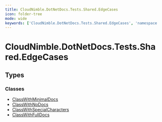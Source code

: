 ```yaml
---
title: CloudNimble.DotNetDocs.Tests.Shared.EdgeCases
icon: folder-tree
mode: wide
keywords: ['CloudNimble.DotNetDocs.Tests.Shared.EdgeCases', 'namespace', 'ClassWithMinimalDocs', 'ClassWithNoDocs', 'ClassWithSpecialCharacters', 'ClassWithFullDocs']
---
```


# CloudNimble.DotNetDocs.Tests.Shared.EdgeCases

## Types

### Classes

- [ClassWithMinimalDocs](ClassWithMinimalDocs.mdx)
- [ClassWithNoDocs](ClassWithNoDocs.mdx)
- [ClassWithSpecialCharacters](ClassWithSpecialCharacters.mdx)
- [ClassWithFullDocs](ClassWithFullDocs.mdx)

